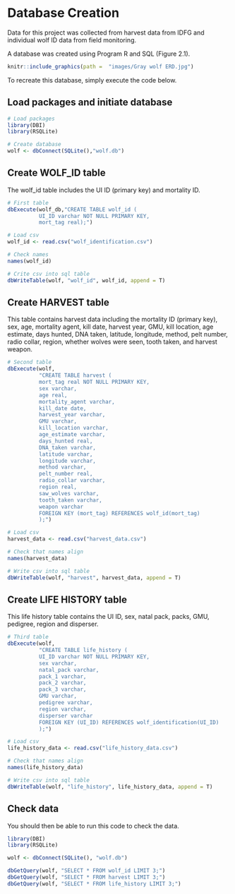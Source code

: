 # Database Creation

Data for this project was collected from harvest data from IDFG and individual wolf ID data from field monitoring. 

A database was created using Program R and SQL (Figure 2.1).

```r
knitr::include_graphics(path =  "images/Gray wolf ERD.jpg")
```

To recreate this database, simply execute the code below.

## Load packages and initiate database

```r
# Load packages
library(DBI)
library(RSQLite)

# Create database
wolf <- dbConnect(SQLite(),"wolf.db")
```

## Create WOLF_ID table

The wolf_id table includes the UI ID (primary key) and mortality ID.

```r
# First table
dbExecute(wolf_db,"CREATE TABLE wolf_id (
          UI_ID varchar NOT NULL PRIMARY KEY,
          mort_tag real);")

# Load csv 
wolf_id <- read.csv("wolf_identification.csv")

# Check names
names(wolf_id)

# Crite csv into sql table
dbWriteTable(wolf, "wolf_id", wolf_id, append = T)
```

## Create HARVEST table

This table contains harvest data including the mortality ID (primary key), sex, age, mortality agent, kill date, harvest year, GMU, kill location, age estimate, days hunted, DNA taken, latitude, longitude, method, pelt number, radio collar, region, whether wolves were seen, tooth taken, and harvest weapon. 

```r
# Second table
dbExecute(wolf,
          "CREATE TABLE harvest (
          mort_tag real NOT NULL PRIMARY KEY,
          sex varchar,
          age real,
          mortality_agent varchar,
          kill_date date,
          harvest_year varchar,
          GMU varchar,
          kill_location varchar,
          age_estimate varchar,
          days_hunted real,
          DNA_taken varchar,
          latitude varchar,
          longitude varchar,
          method varchar,
          pelt_number real,
          radio_collar varchar,
          region real,
          saw_wolves varchar,
          tooth_taken varchar,
          weapon varchar
          FOREIGN KEY (mort_tag) REFERENCES wolf_id(mort_tag)
          );")

# Load csv 
harvest_data <- read.csv("harvest_data.csv")

# Check that names align
names(harvest_data)

# Write csv into sql table
dbWriteTable(wolf, "harvest", harvest_data, append = T)
```

## Create LIFE HISTORY table

This life history table contains the UI ID, sex, natal pack, packs, GMU, pedigree, region and disperser. 

```r
# Third table
dbExecute(wolf,
          "CREATE TABLE life_history (
          UI_ID varchar NOT NULL PRIMARY KEY,
          sex varchar,
          natal_pack varchar,
          pack_1 varchar,
          pack_2 varchar,
          pack_3 varchar,
          GMU varchar,
          pedigree varchar,
          region varchar,
          disperser varchar
          FOREIGN KEY (UI_ID) REFERENCES wolf_identification(UI_ID)
          );")

# Load csv 
life_history_data <- read.csv("life_history_data.csv")

# Check that names align
names(life_history_data)

# Write csv into sql table
dbWriteTable(wolf, "life_history", life_history_data, append = T)
```


## Check data

You should then be able to run this code to check the data. 

```r
library(DBI)
library(RSQLite)

wolf <- dbConnect(SQLite(), "wolf.db")

dbGetQuery(wolf, "SELECT * FROM wolf_id LIMIT 3;")
dbGetQuery(wolf, "SELECT * FROM harvest LIMIT 3;")
dbGetQuery(wolf, "SELECT * FROM life_history LIMIT 3;")
```

